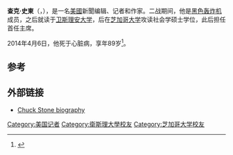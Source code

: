 {{Expand|time=2016-09-28T11:40:48+00:00}}
'''查克·史東'''（{{lang|en|Charles Sumner "Chuck" Stone, Jr.}}，{{bd|1924年|6月21日|2014年|4月6日|catIdx=Stone}}），是一名[[美國|美國]]新聞编辑、记者和作家。二战期间，他是[[黑色轰炸机|黑色轰炸机]]成员，之后就读于[[卫斯理安大学|卫斯理安大学]]，后在[[芝加哥大学|芝加哥大学]]攻读社会学硕士学位，此后担任{{link-en|美国国家黑人记者协会|National Association of Black Journalists}}首任主席。

2014年4月6日，他死于心脏病，享年89岁<ref>{{Cite web|url=http://www.nytimes.com/2014/04/08/business/media/chuck-stone-89-fiery-columnist-dies.html?_r=0|title=Chuck Stone, 89, Fiery Columnist, Dies|publisher=''[[The_New_York_Times|The New York Times]]''|date=April 6, 2014|accessdate=April 8, 2014|first=Bruce|last=Weber|archive-date=2016-11-07|archive-url=https://web.archive.org/web/20161107192836/http://www.nytimes.com/2014/04/08/business/media/chuck-stone-89-fiery-columnist-dies.html?_r=0|dead-url=no}}</ref>。

==参考==
{{Reflist}}

==外部链接==
* [http://www.answers.com/topic/chuck-stone Chuck Stone biography] {{Wayback|url=http://www.answers.com/topic/chuck-stone |date=20150923230515 }}

{{Authority control}}
{{DEFAULTSORT:Stone, Chuck}}

[[Category:美国记者|Category:美国记者]]
[[Category:衛斯理大學校友|Category:衛斯理大學校友]]
[[Category:芝加哥大学校友|Category:芝加哥大学校友]]